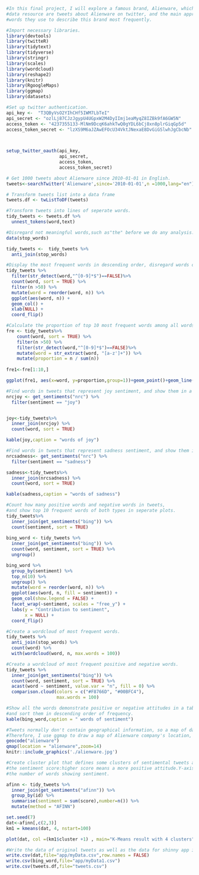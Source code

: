 

```r
#In this final project, I will explore a famous brand, Alienware, which sells gaming laptops and desktops. The main 
#data resource are tweets about Alienware on twitter, and the main approach I adopt to explore the data is text #analysis,with tidytext package. The goal of this project is to figureout how people feel about this brand, and what 
#words they use to describe this brand most frequently.

#Import necessary libraries.
library(devtools)
library(twitteR)
library(tidytext)
library(tidyverse)
library(stringr)
library(scales)
library(wordcloud)
library(reshape2)
library(knitr)
library(RgoogleMaps)
library(ggmap)
library(datasets)

#Set up twitter authentication.
api_key <- 	"T3QByVsO2YIhCHf5IWM7LbTeI"
api_secret <- "ozlLj87CJzJgypU4UGpxW2M4DyIImj1eaMyqZ8IZBk9fA6GW5N"
access_token <- "4237355133-MlNm9DcqK6ahkTwQ0gYDL6bCj8xn8plrGiqGp5d"
access_token_secret <- "lzXS9M6aJZAwEFOcU34VktJNexaE8DvGiGSlwhJgCbcNb"
  


setup_twitter_oauth(api_key, 
                    api_secret, 
                    access_token, 
                    access_token_secret)

```


```r
# Get 1000 tweets about Alienware since 2010-01-01 in English.
tweets<-searchTwitter('Alienware',since='2010-01-01',n =1000,lang="en")

# Transform tweets list into a data frame
tweets.df <- twListToDF(tweets)

#Transform tweets into lines of seperate words.
tidy_tweets <- tweets.df %>% 
  unnest_tokens(word,text)

#Disregard not meaningful words,such as"the" before we do any analysis. 
data(stop_words)

tidy_tweets <-  tidy_tweets %>% 
  anti_join(stop_words)

#Display the most frequent words in descending order, disregard words of pure numbers.
tidy_tweets %>%
  filter(str_detect(word,"^[0-9]*$")==FALSE)%>%
  count(word, sort = TRUE) %>%
  filter(n >50) %>%
  mutate(word = reorder(word, n)) %>%
  ggplot(aes(word, n)) +
  geom_col() +
  xlab(NULL) +
  coord_flip()
```


```r

#Calculate the proportion of top 10 most frequent words among all words, and show it in a scatter plot.
fre <- tidy_tweets%>%
    count(word, sort = TRUE) %>%
    filter(n >50) %>%
    filter(str_detect(word,"^[0-9]*$")==FALSE)%>%
    mutate(word = str_extract(word, "[a-z']+")) %>%
    mutate(proportion = n / sum(n))
 
fre1<-fre[1:10,]

ggplot(fre1, aes(x=word, y=proportion,group=1))+geom_point()+geom_line()+scale_x_discrete(limits=fre1$word)
```


```r
#Find words in tweets that represent joy sentiment, and show them in a table.
nrcjoy <- get_sentiments("nrc") %>% 
  filter(sentiment == "joy")


joy<-tidy_tweets%>%
  inner_join(nrcjoy) %>%
  count(word, sort = TRUE)

kable(joy,caption = "words of joy")

#Find words in tweets that represent sadness sentiment, and show them in a table.
nrcsadness<- get_sentiments("nrc") %>% 
  filter(sentiment == "sadness")

sadness<-tidy_tweets%>%
  inner_join(nrcsadness) %>%
  count(word, sort = TRUE)

kable(sadness,caption = "words of sadness")
```


```r
#Count how many positive words and negative words in tweets, 
#and show top 10 frequent words of both types in seperate plots.
tidy_tweets%>%
  inner_join(get_sentiments("bing")) %>%
  count(sentiment, sort = TRUE)
  
bing_word <- tidy_tweets %>%
  inner_join(get_sentiments("bing")) %>%
  count(word, sentiment, sort = TRUE) %>%
  ungroup()

bing_word %>%
  group_by(sentiment) %>%
  top_n(10) %>%
  ungroup() %>%
  mutate(word = reorder(word, n)) %>%
  ggplot(aes(word, n, fill = sentiment)) +
  geom_col(show.legend = FALSE) +
  facet_wrap(~sentiment, scales = "free_y") +
  labs(y = "Contribution to sentiment",
       x = NULL) +
  coord_flip()
```


```r
#Create a wordcloud of most frequent words.
tidy_tweets %>%
  anti_join(stop_words) %>%
  count(word) %>%
  with(wordcloud(word, n, max.words = 100))

#Create a wordcloud of most frequent positive and negative words.
tidy_tweets %>%
  inner_join(get_sentiments("bing")) %>%
  count(word, sentiment, sort = TRUE) %>%
  acast(word ~ sentiment, value.var = "n", fill = 0) %>%
  comparison.cloud(colors = c("#F8766D", "#00BFC4"),
                   max.words = 100)
```


```r
#Show all the words demonstrate positive or negative attitudes in a table,
#and sort them in descending order of frequency.
kable(bing_word,caption = " words of sentiment")
```

```r
#Tweets normally don't contain geographical information, so a map of data distribution isn't applicable in this case.
#Therefore, I use ggmap to draw a map of Alienware company's location, which is at Hammocks,Florida.
geocode("alienware")
qmap(location = "alienware",zoom=14)
knitr::include_graphics('./alienware.jpg')
```

```r
#Create cluster plot that defines some clusters of sentimental tweets about Alienware.X-axis represents
#the sentiment score:higher score means a more positive attitude.Y-axis represents
#the number of words showing sentiment.

afinn <- tidy_tweets %>% 
  inner_join(get_sentiments("afinn")) %>% 
  group_by(id) %>% 
  summarise(sentiment = sum(score),number=n()) %>% 
  mutate(method = "AFINN")

set.seed(7)
dat<-afinn[,c(2,3)]
km1 = kmeans(dat, 4, nstart=100)

plot(dat, col =(km1$cluster +1) , main="K-Means result with 4 clusters", pch=20, cex=2)
```

```r
#Write the data of original tweets as well as the data for shinny app in csv files.
write.csv(dat,file="app/myData.csv",row.names = FALSE)
write.csv(bing_word,file="app/myData1.csv")
write.csv(tweets.df,file="tweets.csv")
```
```
```
